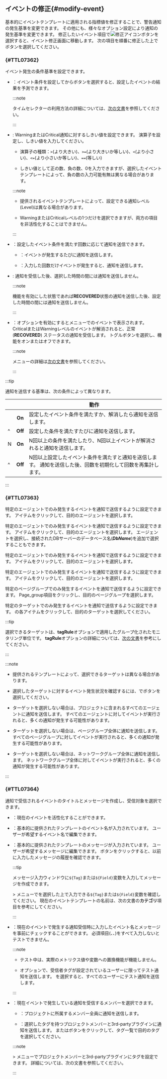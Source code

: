 ## イベントの修正{#modify-event}

基本的にイベントテンプレートに適用される指標値を修正することで、警告通知の発生基準を変更できます。 その他にも、様々なオプション設定により通知の発生基準を変更できます。 修正したいイベント項目で![修正アイコン](/img/ico-edit.svg)ボタンを選択すると、イベント修正画面に移動します。 次の項目を順番に修正した上で<Cmdname sid="save" className="uitext" />ボタンを選択してください。

### <Cmdname sid="TTL07362" /> {#TTL07362}

イベント発生の条件基準を設定できます。

<ImgLang img='event-config-v2-condition-common.png' desc='イベント条件の定義' />

- <Cmdname sid="simulation" className="uitext" />：イベント条件を設定してからボタンを選択すると、設定したイベントの結果を予測できます。

  <ImgLang img='event-config-v2-simulation-common.png' desc='イベントシミュレーション' />

  :::note

  タイムセレクターの利用方法の詳細については、[次の文書](usage-ui#timeselector)を参照してください。

  :::

- <Cmdname sid="TTL07365" className="uitext" replace="</br>" />: <span class="slow">Warning</span>または<span class="vslow">Critical</span>通知に対するしきい値を設定できます。 演算子を設定し、しきい値を入力してください。

  - 演算子の種類：`>`(より大きい)、`>=`(より大きいか等しい)、`<`(より小さい)、`<=`(より小さいか等しい)、`==`(等しい)

  - しきい値として正の数、負の数、0を入力できますが、選択したイベントテンプレートによって、負の数の入力可能有無は異なる場合があります。

  :::note

  - 提供されるイベントテンプレートによって、設定できる通知レベル(Level)は異なる場合があります。

  - <span class="slow">Warning</span>または<span class="vslow">Critical</span>レベルの1つだけを選択できますが、両方の項目を非活性化することはできません。

  :::

- <Cmdname sid="TTL07366" className="uitext" />：設定したイベント条件を満たす回数に応じて通知を送信できます。

  - <Cmdname sid="ITM07369" className="uitext" />：イベントが発生するたびに通知を送信します。

  - <Cmdname sid="TTL07366" className="uitext" />：入力した回数だけイベントが発生すると、通知を送信します。

- <Cmdname sid="TTL07367" className="uitext" />: 通知を受信した後、選択した時間の間には通知を送信しません。

  :::note

  <Cmdname sid="CNT08326" className="uitext" />機能を有効にした状態であれば<b>RECOVERED</b>状態の通知を送信した後、設定した時間の間には通知を送信しません。

  :::

- <Cmdname sid="CNT08326" className="uitext" />：オプションを有効にすると<Cmdname sid="side_eventHistory" className="uitext" />メニューで<Cmdname sid="in_progress" className="uitext" />のイベントで表示されます。 <span className="vslow">Critical</span>または<span className="slow">Warning</span>レベルのイベントが解消されると、正常(**RECOVERED**) ステータスの通知を受信します。 トグルボタンを選択し、機能をオンまたはオフできます。

  <ImgLang img="metric-warning-notice-new-recovered.png" desc="Resolved notification" />

  :::note

  <Cmdname sid="side_eventHistory" className="uitext" />メニューの詳細は[次の文書](set-event-history)を参照してください。

  :::

:::tip

通知を送信する基準は、次の条件によって異なります。

| <Cmdname sid="TTL07366" className="uitext" />                                                 | <Cmdname sid="CNT08326" className="uitext" /> | 動作                                                       |
| --------------------------------------------------------------------------------------------- | :-------------------------------------------: | -------------------------------------------------------- |
| <Cmdname sid="ITM07369" className="uitext" />                                                 |                     **On**                    | 設定したイベント条件を満たすか、解消したら通知を送信します。                           |
| ^                                                                                             |                    **Off**                    | 設定した条件を満たすたびに通知を送信します。                                   |
| <Cmdname sid="TTL07366" className="uitext" /> N <Cmdname sid="ITM07370" className="uitext" /> |                     **On**                    | N回以上の条件を満たしたり、N回以上イベントが解消されると通知を送信します。                   |
| ^                                                                                             |                    **Off**                    | N回以上設定したイベント条件を満たすと通知を送信します。 通知を送信した後、回数を初期化して回数を再集計します。 |

:::

### <Cmdname sid="TTL07363" /> {#TTL07363}

<InDoc product="java,php,python,nodejs,dotnet,golang,kubernetes">

特定のエージェントでのみ発生するイベントを通知で送信するように設定できます。 <Cmdname sid="TLT07556" className="uitext" />アイテムをクリックして、目的のエージェントを選択します。

<ImgLang img='event-config-v2-target-apm.png' desc='イベント対象の選択' />

</InDoc>

<InDoc product="mysql,postgresql,oracle,mssql,mssql-v1,cubrid,tibero,altibase,redis,oracle-v1,oracle-pro">

特定のエージェントでのみ発生するイベントを通知で送信するように設定できます。 <Cmdname sid="TLT07556" className="uitext" />アイテムをクリックして、目的のエージェントを選択します。 エージェントを選択し、接続されたDBサーバーのデータベース名(**_DbName_**)を追加で選択することもできます。

<ImgLang img='event-config-v2-target-db.png' desc='イベント対象の選択' />

</InDoc>

<InDoc product="db2">

特定のエージェントでのみ発生するイベントを通知で送信するように設定できます。 <Cmdname sid="TLT07556" className="uitext" />アイテムをクリックして、目的のエージェントを選択します。

<ImgLang img='event-config-v2-target-db2.png' desc='イベント対象選択' />

</InDoc>

<InDoc product="server">

特定のエージェントでのみ発生するイベントを通知で送信するように設定できます。 <Cmdname sid="TLT07557" className="uitext" />アイテムをクリックして、目的のエージェントを選択します。

<ImgLang img='event-config-v2-target-server.png' desc='イベント対象の選択' />

</InDoc>

<InDoc product="browser">

特定のページグループでのみ発生するイベントを通知で送信するように設定できます。 <span class="uitext">Page_group</span>項目をクリックし、目的のページグループを選択します。

<ImgLang img='event-config-v2-target-browser.png' desc='イベント対象の選択' />

</InDoc>

<InDoc product="npm">

特定のターゲットでのみ発生するイベントを通知で送信するように設定できます。 <Cmdname sid="ITM07588" className="uitext" />の各アイテムをクリックして、目的のターゲットを選択してください。

<ImgLang img='event-config-v2-target-npm.png' desc='イベント対象の選択' />

:::tip

選択できるターゲットは、**tagRule**オプションで適用したグループ化されたモニタリング単位です。 **tagRule**オプションの詳細については、[次の文書](set-tagrule)を参考にしてください。

:::

</InDoc>

:::note

- 提供されるテンプレートによって、選択できるターゲットは異なる場合があります。

- 選択したターゲットに対するイベント発生状況を確認するには、<Cmdname sid="TTL07362" className="uitext" />で<Cmdname sid="run" className="uitext" />ボタンを選択してください。

<Xclude product="browser,npm">

- ターゲットを選択しない場合は、プロジェクトに含まれるすべてのエージェントに通知を送信します。 すべてのエージェントに対してイベントが実行されると、多くの通知が発生する可能性があります。

</Xclude>

<InDoc product="browser">

- ターゲットを選択しない場合は、ページグループ全体に通知を送信します。 すべてのページグループに対してイベントが実行されると、多くの通知が発生する可能性があります。

</InDoc>

<InDoc product="npm">

- ターゲットを選択しない場合は、ネットワークグループ全体に通知を送信します。 ネットワークグループ全体に対してイベントが実行されると、多くの通知が発生する可能性があります。

</InDoc>

:::

### <Cmdname sid="TTL07364" /> {#TTL07364}

通知で受信されるイベントのタイトルとメッセージを作成し、受信対象を選択できます。

<ImgLang img='event-config-v2-info-receive-common.png' desc='基本情報と通知設定' />

- <Cmdname sid="enable_events" className="uitext" />：現在のイベントを活性化することができます。

- <Cmdname sid="event_title" className="uitext" />：基本的に提供されたテンプレートのイベント名が入力されています。 ユーザーが希望するイベント名で編集できます。

- <Cmdname sid="TTL06883" className="uitext" />：基本的に提供されたテンプレートのメッセージが入力されています。 ユーザーが希望するメッセージに編集できます。 <LinkImage img="ico-timing.svg" className="ico" desc="時間アイコン" />ボタンをクリックすると、以前に入力したメッセージの履歴を確認できます。

  :::tip

  メッセージ入力ウィンドウに<code>&#36;&#123;Tag&#125;</code>または<code>&#36;&#123;Field&#125;</code>変数を入力してメッセージを作成できます。

  <Cmdname sid="analysis" className="uitext" /> &gt; <Cmdname sid="tag_count" className="uitext" />メニューで<Cmdname sid="category" className="uitext" />を選択した上で入力できる<code>&#36;&#123;Tag&#125;</code>または<code>&#36;&#123;Field&#125;</code>変数を確認してください。 現在のイベントテンプレートの<Cmdname sid="category" className="uitext" />名前は、<Link to="#basic-template">次の文書</Link>の<b>カテゴリ</b>項目を参考にしてください。

  :::

- <Cmdname sid="alert_test" className="uitext" />：現在のイベントで発生する通知受信時に入力したイベント名とメッセージを事前にチェックすることができます。 必須項目(<Cmdname sid="TTL07365" className="uitext" replace="</br>" />、<Cmdname sid="event_title" className="uitext" />、<Cmdname sid="TTL06883" className="uitext" />)をすべて入力しないとテストできません。

  :::note

  - テスト中は、実際のメトリクス値や変数への置換機能が機能しません。 

  - <Cmdname sid="TTL07415" className="uitext" />オプションで、受信者タグが設定されているユーザーに限ってテスト通知を送信します。 <Cmdname sid="ITM07419" className="uitext" />を選択すると、すべてのユーザーにテスト通知を送信します。

  :::

- <Cmdname sid="TTL07415" className="uitext" />：現在イベントで発生している通知を受信するメンバーを選択できます。

  - <Cmdname sid="ITM07419" className="uitext" />：プロジェクトに所属するメンバー全員に通知を送信します。

  - <Cmdname sid="ITM07420" className="uitext" />：選択したタグを持つプロジェクトメンバーと3rd-partyプラグインに通知を送信します。 <Cmdname sid="add_tag" className="uitext" />または<LinkImage img="ico-add.svg" className="ico" />ボタンをクリックして、タグ一覧で目的のタグを選択してください。

  :::note

  <Cmdname sid="event_statistic" className="uitext" /> &gt; <Cmdname sid="eventNoti" className="uitext" />メニューでプロジェクトメンバーと3rd-partyプラグインにタグを設定できます。 詳細については、<Link to="set-receive-event#set-notice-by-team-or-users">次の文書</Link>を参照してください。

  :::

